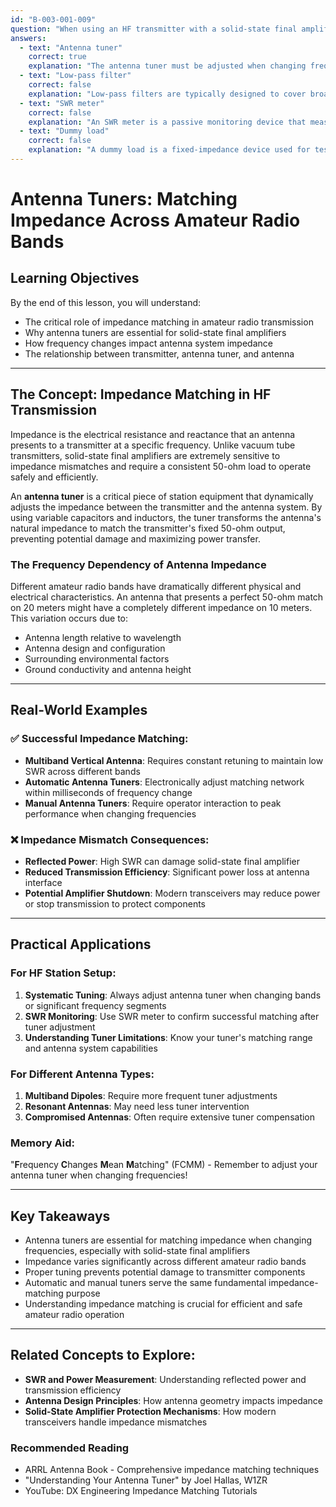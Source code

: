 ```yaml
---
id: "B-003-001-009"
question: "When using an HF transmitter with a solid-state final amplifier, which station component may need to be adjusted when changing frequency?"
answers:
  - text: "Antenna tuner"
    correct: true
    explanation: "The antenna tuner must be adjusted when changing frequency because the impedance of the antenna system varies significantly across different amateur radio bands. Solid-state final amplifiers require a consistent 50-ohm load for optimal performance and protection. The antenna tuner helps match the varying antenna impedance to the transmitter's fixed output impedance, preventing potential damage to the solid-state final amplifier and ensuring maximum power transfer and efficiency."
  - text: "Low-pass filter"
    correct: false
    explanation: "Low-pass filters are typically designed to cover broad frequency ranges and don't require manual adjustment when changing frequencies within the HF bands. These filters are preset to block harmonics above a specific cutoff frequency, which remains constant across multiple amateur radio bands."
  - text: "SWR meter"
    correct: false
    explanation: "An SWR meter is a passive monitoring device that measures the standing wave ratio and doesn't require manual adjustment when changing frequencies. Its purpose is to provide real-time feedback about the antenna system's match, not to actively modify the signal path."
  - text: "Dummy load"
    correct: false
    explanation: "A dummy load is a fixed-impedance device used for testing and does not require frequency-specific adjustment. It provides a consistent 50-ohm termination for the transmitter across all frequencies, making it independent of frequency changes."
---
```


# Antenna Tuners: Matching Impedance Across Amateur Radio Bands

## Learning Objectives
By the end of this lesson, you will understand:
- The critical role of impedance matching in amateur radio transmission
- Why antenna tuners are essential for solid-state final amplifiers
- How frequency changes impact antenna system impedance
- The relationship between transmitter, antenna tuner, and antenna

---

## The Concept: Impedance Matching in HF Transmission

Impedance is the electrical resistance and reactance that an antenna presents to a transmitter at a specific frequency. Unlike vacuum tube transmitters, solid-state final amplifiers are extremely sensitive to impedance mismatches and require a consistent 50-ohm load to operate safely and efficiently.

An **antenna tuner** is a critical piece of station equipment that dynamically adjusts the impedance between the transmitter and the antenna system. By using variable capacitors and inductors, the tuner transforms the antenna's natural impedance to match the transmitter's fixed 50-ohm output, preventing potential damage and maximizing power transfer.

### The Frequency Dependency of Antenna Impedance

Different amateur radio bands have dramatically different physical and electrical characteristics. An antenna that presents a perfect 50-ohm match on 20 meters might have a completely different impedance on 10 meters. This variation occurs due to:
- Antenna length relative to wavelength
- Antenna design and configuration
- Surrounding environmental factors
- Ground conductivity and antenna height

---

## Real-World Examples

### ✅ Successful Impedance Matching:
- **Multiband Vertical Antenna**: Requires constant retuning to maintain low SWR across different bands
- **Automatic Antenna Tuners**: Electronically adjust matching network within milliseconds of frequency change
- **Manual Antenna Tuners**: Require operator interaction to peak performance when changing frequencies

### ❌ Impedance Mismatch Consequences:
- **Reflected Power**: High SWR can damage solid-state final amplifier
- **Reduced Transmission Efficiency**: Significant power loss at antenna interface
- **Potential Amplifier Shutdown**: Modern transceivers may reduce power or stop transmission to protect components

---

## Practical Applications

### For HF Station Setup:
1. **Systematic Tuning**: Always adjust antenna tuner when changing bands or significant frequency segments
2. **SWR Monitoring**: Use SWR meter to confirm successful matching after tuner adjustment
3. **Understanding Tuner Limitations**: Know your tuner's matching range and antenna system capabilities

### For Different Antenna Types:
1. **Multiband Dipoles**: Require more frequent tuner adjustments
2. **Resonant Antennas**: May need less tuner intervention
3. **Compromised Antennas**: Often require extensive tuner compensation

### Memory Aid:
"**F**requency **C**hanges **M**ean **M**atching" (FCMM) - Remember to adjust your antenna tuner when changing frequencies!

---

## Key Takeaways

- Antenna tuners are essential for matching impedance when changing frequencies, especially with solid-state final amplifiers
- Impedance varies significantly across different amateur radio bands
- Proper tuning prevents potential damage to transmitter components
- Automatic and manual tuners serve the same fundamental impedance-matching purpose
- Understanding impedance matching is crucial for efficient and safe amateur radio operation

---

## Related Concepts to Explore:
- **SWR and Power Measurement**: Understanding reflected power and transmission efficiency
- **Antenna Design Principles**: How antenna geometry impacts impedance
- **Solid-State Amplifier Protection Mechanisms**: How modern transceivers handle impedance mismatches

### Recommended Reading
- ARRL Antenna Book - Comprehensive impedance matching techniques
- "Understanding Your Antenna Tuner" by Joel Hallas, W1ZR
- YouTube: DX Engineering Impedance Matching Tutorials